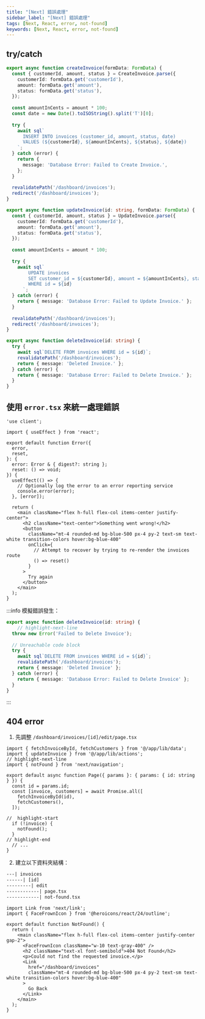 ```yaml
---
title: "[Next] 錯誤處理"
sidebar_label: "[Next] 錯誤處理"
tags: [Next, React, error, not-found]
keywords: [Next, React, error, not-found]
---
```



## try/catch
```ts title='/app/lib/actions.ts'
export async function createInvoice(formData: FormData) {
  const { customerId, amount, status } = CreateInvoice.parse({
    customerId: formData.get('customerId'),
    amount: formData.get('amount'),
    status: formData.get('status'),
  });
 
  const amountInCents = amount * 100;
  const date = new Date().toISOString().split('T')[0];
 
  try {
    await sql`
      INSERT INTO invoices (customer_id, amount, status, date)
      VALUES (${customerId}, ${amountInCents}, ${status}, ${date})
    `;
  } catch (error) {
    return {
      message: 'Database Error: Failed to Create Invoice.',
    };
  }
 
  revalidatePath('/dashboard/invoices');
  redirect('/dashboard/invoices');
}

export async function updateInvoice(id: string, formData: FormData) {
  const { customerId, amount, status } = UpdateInvoice.parse({
    customerId: formData.get('customerId'),
    amount: formData.get('amount'),
    status: formData.get('status'),
  });
 
  const amountInCents = amount * 100;
 
  try {
    await sql`
        UPDATE invoices
        SET customer_id = ${customerId}, amount = ${amountInCents}, status = ${status}
        WHERE id = ${id}
      `;
  } catch (error) {
    return { message: 'Database Error: Failed to Update Invoice.' };
  }
 
  revalidatePath('/dashboard/invoices');
  redirect('/dashboard/invoices');
}

export async function deleteInvoice(id: string) {
  try {
    await sql`DELETE FROM invoices WHERE id = ${id}`;
    revalidatePath('/dashboard/invoices');
    return { message: 'Deleted Invoice.' };
  } catch (error) {
    return { message: 'Database Error: Failed to Delete Invoice.' };
  }
}
```

## 使用 `error.tsx` 來統一處理錯誤
```tsx title='/dashboard/invoices/error.tsx'
'use client';
 
import { useEffect } from 'react';
 
export default function Error({
  error,
  reset,
}: {
  error: Error & { digest?: string };
  reset: () => void;
}) {
  useEffect(() => {
    // Optionally log the error to an error reporting service
    console.error(error);
  }, [error]);
 
  return (
    <main className="flex h-full flex-col items-center justify-center">
      <h2 className="text-center">Something went wrong!</h2>
      <button
        className="mt-4 rounded-md bg-blue-500 px-4 py-2 text-sm text-white transition-colors hover:bg-blue-400"
        onClick={
          // Attempt to recover by trying to re-render the invoices route
          () => reset()
        }
      >
        Try again
      </button>
    </main>
  );
}
```
:::info
模擬錯誤發生：
```ts title='/app/lib/actions.ts'
export async function deleteInvoice(id: string) {
    // highlight-next-line
  throw new Error('Failed to Delete Invoice');
 
  // Unreachable code block
  try {
    await sql`DELETE FROM invoices WHERE id = ${id}`;
    revalidatePath('/dashboard/invoices');
    return { message: 'Deleted Invoice' };
  } catch (error) {
    return { message: 'Database Error: Failed to Delete Invoice' };
  }
}
```
:::

## 404 error
1. 先調整 `/dashboard/invoices/[id]/edit/page.tsx`
```tsx title='/dashboard/invoices/[id]/edit/page.tsx'
import { fetchInvoiceById, fetchCustomers } from '@/app/lib/data';
import { updateInvoice } from '@/app/lib/actions';
// highlight-next-line
import { notFound } from 'next/navigation';
 
export default async function Page({ params }: { params: { id: string } }) {
  const id = params.id;
  const [invoice, customers] = await Promise.all([
    fetchInvoiceById(id),
    fetchCustomers(),
  ]);
 
//  highlight-start
  if (!invoice) {
    notFound();
  }
// highlight-end
  // ...
}
```

2. 建立以下資料夾結構：
```xml
---| invoices
------| [id]
---------| edit
------------| page.tsx
------------| not-found.tsx
```

```tsx title='/dashboard/invoices/[id]/edit/not-found.tsx'
import Link from 'next/link';
import { FaceFrownIcon } from '@heroicons/react/24/outline';
 
export default function NotFound() {
  return (
    <main className="flex h-full flex-col items-center justify-center gap-2">
      <FaceFrownIcon className="w-10 text-gray-400" />
      <h2 className="text-xl font-semibold">404 Not Found</h2>
      <p>Could not find the requested invoice.</p>
      <Link
        href="/dashboard/invoices"
        className="mt-4 rounded-md bg-blue-500 px-4 py-2 text-sm text-white transition-colors hover:bg-blue-400"
      >
        Go Back
      </Link>
    </main>
  );
}
```
